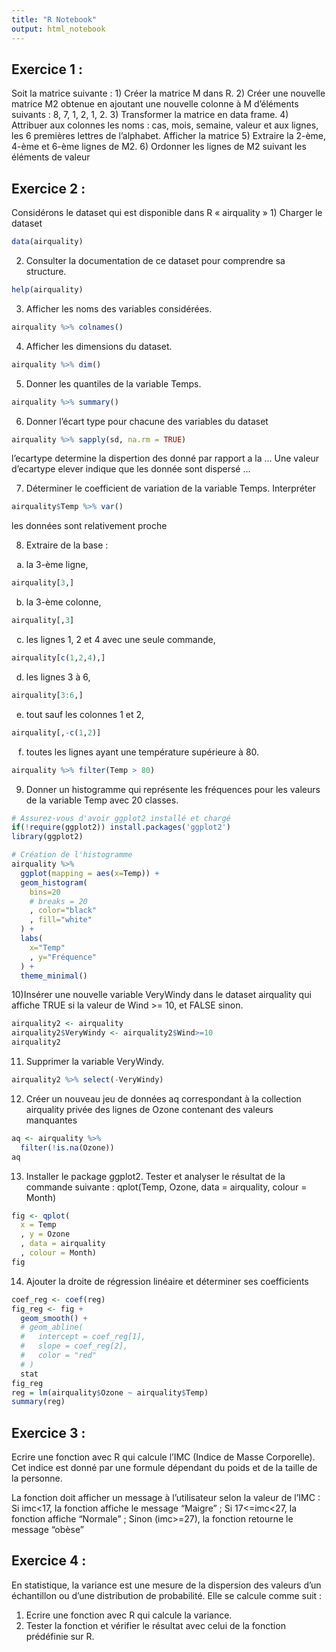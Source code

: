 ```yaml
---
title: "R Notebook"
output: html_notebook
---
```

## Exercice 1 :

Soit la matrice suivante :
1) Créer la matrice M dans R.
2) Créer une nouvelle matrice M2 obtenue en ajoutant une nouvelle colonne
à M d’éléments suivants : 8, 7, 1, 2, 1, 2.
3) Transformer la matrice en data frame.
4) Attribuer aux colonnes les noms : cas, mois, semaine, valeur et aux lignes,
les 6 premières lettres de l’alphabet. Afficher la matrice
5) Extraire la 2-ème, 4-ème et 6-ème lignes de M2.
6) Ordonner les lignes de M2 suivant les éléments de valeur

## Exercice 2 :

Considérons le dataset qui est disponible dans R « airquality »
1) Charger le dataset
```r
data(airquality)
```

2) Consulter la documentation de ce dataset pour comprendre sa structure.
```r
help(airquality)
```

3) Afficher les noms des variables considérées.
```r
airquality %>% colnames()
```

4) Afficher les dimensions du dataset.
```r
airquality %>% dim()
```

5) Donner les quantiles de la variable Temps.
```r
airquality %>% summary()
```

6) Donner l’écart type pour chacune des variables du dataset
```r
airquality %>% sapply(sd, na.rm = TRUE)
```
l'ecartype determine la dispertion des donné par rapport a la ...
Une valeur d'ecartype elever indique que les donnée sont dispersé ...

7) Déterminer le coefficient de variation de la variable Temps. Interpréter
```r
airquality$Temp %>% var()
```
les données sont relativement proche

8) Extraire de la base :
(a) la 3-ème ligne,
```r
airquality[3,]
```

(b) la 3-ème colonne,
```r
airquality[,3]
```
(c) les lignes 1, 2 et 4 avec une seule commande,
```r
airquality[c(1,2,4),]
```
(d) les lignes 3 à 6,
```r
airquality[3:6,]
```

(e) tout sauf les colonnes 1 et 2,
```r
airquality[,-c(1,2)]
```
(f) toutes les lignes ayant une température supérieure à 80.
```r
airquality %>% filter(Temp > 80)
```

9) Donner un histogramme qui représente les fréquences pour les valeurs de la variable Temp avec 20 classes.
```r
# Assurez-vous d'avoir ggplot2 installé et chargé
if(!require(ggplot2)) install.packages('ggplot2')
library(ggplot2)

# Création de l'histogramme
airquality %>%
  ggplot(mapping = aes(x=Temp)) +
  geom_histogram(
    bins=20
    # breaks = 20
    , color="black"
    , fill="white"
  ) +
  labs(
    x="Temp"
    , y="Fréquence"
  ) +
  theme_minimal()

```

10)Insérer une nouvelle variable VeryWindy dans le dataset airquality qui affiche TRUE si la valeur de Wind >= 10, et FALSE sinon.
```r
airquality2 <- airquality
airquality2$VeryWindy <- airquality2$Wind>=10
airquality2
```

11) Supprimer la variable VeryWindy.
```r
airquality2 %>% select(-VeryWindy)
```

12) Créer un nouveau jeu de données aq correspondant à la collection airquality privée des lignes de Ozone contenant des valeurs manquantes
```r
aq <- airquality %>% 
  filter(!is.na(Ozone))
aq
```

13) Installer le package ggplot2. Tester et analyser le résultat de la commande suivante : qplot(Temp, Ozone, data = airquality, colour = Month)
```r
fig <- qplot(
  x = Temp
  , y = Ozone
  , data = airquality
  , colour = Month)
fig
```

14) Ajouter la droite de régression linéaire et déterminer ses coefficients
```r
coef_reg <- coef(reg)
fig_reg <- fig +
  geom_smooth() +
  # geom_abline(
  #   intercept = coef_reg[1],
  #   slope = coef_reg[2],
  #   color = "red"
  # )
  stat
fig_reg
reg = lm(airquality$Ozone ~ airquality$Temp)
summary(reg)
```

## Exercice 3 :

Ecrire une fonction avec R qui calcule l’IMC (Indice de Masse Corporelle). Cet
indice est donné par une formule dépendant du poids et de la taille de la
personne.

La fonction doit afficher un message à l’utilisateur selon la valeur de l’IMC :
Si imc<17, la fonction affiche le message "Maigre" ;
Si 17<=imc<27, la fonction affiche "Normale" ;
Sinon (imc>=27), la fonction retourne le message "obèse"

## Exercice 4 :

En statistique, la variance est une mesure de la dispersion des valeurs d'un
échantillon ou d'une distribution de probabilité. Elle se calcule comme suit :

1) Ecrire une fonction avec R qui calcule la variance.
2) Tester la fonction et vérifier le résultat avec celui de la fonction prédéfinie
sur R.